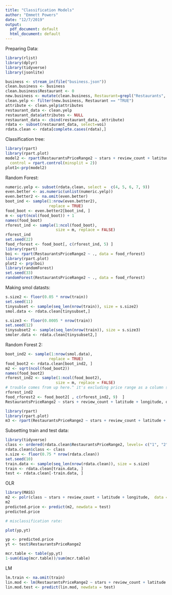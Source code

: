 ```yaml
---
title: "Classification Models"
author: "Emmett Powers"
date: "12/7/2019"
output:
  pdf_document: default
  html_document: default
---
```


Preparing Data:
```r
library(rlist)
library(dplyr)
library(tidyverse)
library(jsonlite)

business <- stream_in(file("business.json"))
clean.business <- business
clean.business$Restaurant <- 0 
new.business <- mutate(clean.business, Restaurant=grepl("Restaurants", clean.business$categories))
clean.yelp <- filter(new.business, Restaurant == "TRUE")
attribute <- clean.yelp$attributes
restaurant_data <- clean.yelp
restaurant_data$attributes <- NULL
restaurant_data <- cbind(restaurant_data, attribute)
rdata <- subset(restaurant_data, select=voi)
rdata.clean <- rdata[complete.cases(rdata),]
```

Classification tree: 
```r
library(rpart)
library(rpart.plot)
model2 <- rpart(RestaurantsPriceRange2 ~ stars + review_count + latitude + longitude, data = rdata.clean,
  control = rpart.control(minsplit = 2))
plot1<-prp(model2)

```


Random Forest: 
```r
numeric.yelp <- subset(rdata.clean, select =  c(4, 5, 6, 7, 9))
even.better <- as.numeric(unlist(numeric.yelp))
even.better2 <- na.omit(even.better)
boot_ind <- sample(1:nrow(even.better2), 
                   replace = TRUE)
food_boot <- even.better2[boot_ind, ]
m <- sqrt(ncol(food_boot)) + 1
names(food_boot)
rforest_ind <- sample(1:ncol(food_boot),
                      size = m, replace = FALSE)
rforest_ind
set.seed(22)
food_rforest <- food_boot[, c(rforest_ind, 5) ]
library(rpart)
boi <- rpart(RestaurantsPriceRange2 ~ ., data = food_rforest)
library(rpart.plot)
plot2 <- prp(boi)
library(randomForest)
set.seed(33)
randomForest(RestaurantsPriceRange2 ~ ., data = food_rforest)
```

Making smol datasts: 
```r
s.size2 <- floor(0.05 * nrow(train))
set.seed(11)
tinysubset <- sample(seq_len(nrow(train)), size = s.size2)
smol.data <- rdata.clean[tinysubset,]

s.size3 <- floor(0.0005 * nrow(train))
set.seed(12)
tinysubset2 <- sample(seq_len(nrow(train)), size = s.size3)
smoler.data <- rdata.clean[tinysubset2,]

```

Random Forest 2: 
```r
boot_ind2 <- sample(1:nrow(smol.data), 
                   replace = TRUE)
food_boot2 <- rdata.clean[boot_ind2, ]
m2 <- sqrt(ncol(food_boot2))
names(food_boot2)
rforest_ind2 <- sample(1:ncol(food_boot2),
                      size = m, replace = FALSE)
# trouble comes from up here.^ it's excluding price range as a column so we can't use tree() or rpart()to find it yet
rforest_ind2
food_rforest2 <- food_boot2[ , c(rforest_ind2, 9)  ]
RestaurantsPriceRange2 ~ stars + review_count + latitude + longitude, data 
```

```r
library(rpart)
library(rpart.plot)
m3 <- rpart(RestaurantsPriceRange2 ~ stars + review_count + latitude + longitude, data = food_rforest2)
```

Subsetting train and test data: 
```r
library(tidyverse)
class <- ordered(rdata.clean$RestaurantsPriceRange2, levels= c("1", "2", "3", "4")) 
rdata.clean$class <- class
s.size <- floor(0.75 * nrow(rdata.clean))
set.seed(10)
train.data <- sample(seq_len(nrow(rdata.clean)), size = s.size)
train <- rdata.clean[train.data, ]
test <- rdata.clean[-train.data, ]

```

OLR 
```r
library(MASS)
m2 <- polr(class ~ stars + review_count + latitude + longitude,  data = train,  Hess = TRUE) #this makes r crash
m2
predicted.price <- predict(m2, newdata = test)
predicted.price

# misclassification rate: 

plot(yp,yt)

yp <- predicted.price
yt <- test$RestaurantsPriceRange2

mcr.table <- table(yp,yt)
1-sum(diag(mcr.table))/sum(mcr.table)
```

LM 
```r
lm.train <- na.omit(train)
lin.mod <- lm(RestaurantsPriceRange2 ~ stars + review_count + latitude + longitude,  data = lm.train)
lin.mod.test <- predict(lin.mod, newdata = test)
```

